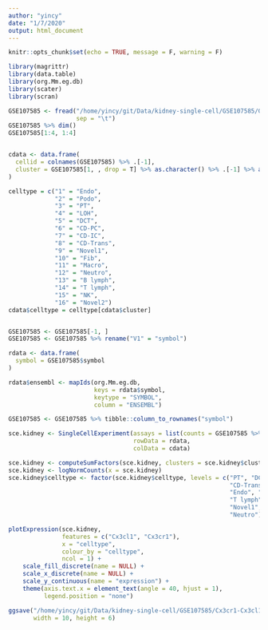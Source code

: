 ```yaml
---
author: "yincy"
date: "1/7/2020"
output: html_document
---
```


```r
knitr::opts_chunk$set(echo = TRUE, message = F, warning = F)
```

```r
library(magrittr)
library(data.table)
library(org.Mm.eg.db)
library(scater)
library(scran)
```

```r
GSE107585 <- fread("/home/yincy/git/Data/kidney-single-cell/GSE107585/GSE107585_Mouse_kidney_single_cell_datamatrix.txt.gz", 
                   sep = "\t")
GSE107585 %>% dim()
GSE107585[1:4, 1:4]


cdata <- data.frame(
  cellid = colnames(GSE107585) %>% .[-1], 
  cluster = GSE107585[1, , drop = T] %>% as.character() %>% .[-1] %>% as.integer()
)

celltype = c("1" = "Endo", 
             "2" = "Podo", 
             "3" = "PT", 
             "4" = "LOH", 
             "5" = "DCT", 
             "6" = "CD-PC", 
             "7" = "CD-IC", 
             "8" = "CD-Trans", 
             "9" = "Novel1", 
             "10" = "Fib", 
             "11" = "Macro", 
             "12" = "Neutro", 
             "13" = "B lymph", 
             "14" = "T lymph", 
             "15" = "NK", 
             "16" = "Novel2")
cdata$celltype = celltype[cdata$cluster]


GSE107585 <- GSE107585[-1, ]
GSE107585 <- GSE107585 %>% rename("V1" = "symbol") 

rdata <- data.frame(
  symbol = GSE107585$symbol
)

rdata$ensembl <- mapIds(org.Mm.eg.db, 
                        keys = rdata$symbol, 
                        keytype = "SYMBOL", 
                        column = "ENSEMBL")

GSE107585 <- GSE107585 %>% tibble::column_to_rownames("symbol")

sce.kidney <- SingleCellExperiment(assays = list(counts = GSE107585 %>% as.matrix()), 
                                   rowData = rdata, 
                                   colData = cdata)

sce.kidney <- computeSumFactors(sce.kidney, clusters = sce.kidney$cluster)
sce.kidney <- logNormCounts(x = sce.kidney)
sce.kidney$celltype <- factor(sce.kidney$celltype, levels = c("PT", "DCT", "CD-PC", 
                                                              "CD-Trans", "CD-IC", "LOH",  
                                                              "Endo", "Fib", "B lymph", 
                                                              "T lymph", "NK", "Podo", 
                                                              "Novel1", "Novel2", "Macro", 
                                                              "Neutro"))

plotExpression(sce.kidney, 
               features = c("Cx3cl1", "Cx3cr1"), 
               x = "celltype", 
               colour_by = "celltype", 
               ncol = 1) +
    scale_fill_discrete(name = NULL) +
    scale_x_discrete(name = NULL) +
    scale_y_continuous(name = "expression") +
    theme(axis.text.x = element_text(angle = 40, hjust = 1), 
          legend.position = "none") 

ggsave("/home/yincy/git/Data/kidney-single-cell/GSE107585/Cx3cr1-Cx3cl1-expression.tiff", 
       width = 10, height = 6)
```



